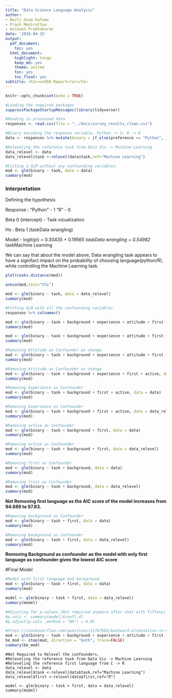 ```yaml
---
title: "Data Science Language Analysis"
author:
- Nazli Ozum Kafaee
- Prash Medirattaa
- Avinash Prabhakaran
date: '2018-04-15'
output:
  pdf_document:
    toc: yes
  html_document:
    highlight: tango
    keep_md: yes
    theme: united
    toc: yes
    toc_float: yes
subtitle: <h1><u>EDA Report</u></h1>
---
```


```r
knitr::opts_chunk$set(echo = TRUE)
```



```r
#Loading the required packages
suppressPackageStartupMessages(library(tidyverse))
```

```r
#Reading in processed data. 
responses <- read.csv(file = "../docs/survey_results_clean.csv")
```


```r
#Binary encoding the response variable. Python -> 1; R -> 0 
data <- responses %>% mutate(binary = if_else(preference == "Python", 1, 0))

#Releveling the reference task from Data Viz -> Machine Learning
data_relevel <- data
data_relevel$task <-relevel(data$task,ref="Machine Learning")

#Fitting a GLM without any confounding variables.
mod <- glm(binary ~ task, data = data)
summary(mod)
```

### Interpretation 

Defining the hypothesis 

Response :   "Python" - 1
               "R"   -  0

Beta 0 (intercept) - Task vizualization

Ho : Beta 1 (taskData wrangling)

Model - logit(pi) = 0.30435 + 0.19565 *taskData wrangling + 0.54982 *taskMachine Learning

We can say that about the model above,  Data wrangling  task appears to have a signifact impact on the probability of choosing language(python/R), while controlling the Machine Learning task. 


```r
plot(cooks.distance(mod))
```

```r
anova(mod,test="Chi")
```





```r
mod <- glm(binary ~ task, data = data_relevel)
summary(mod)
```


```r
#Fitting GLM with all the confounding variables.
responses %>% colnames()

mod <- glm(binary ~ task + background + experience + attitude + first + active, data = data)
summary(mod)
```



```r
mod <- glm(binary ~ task + background + experience + attitude + first + active, data = data_relevel)
summary(mod)
```


```r
#Removing Attitude as Confounder as change
mod <- glm(binary ~ task + background + experience + attitude + first + active, data = data)
summary(mod)
```


```r
#Removing Attitude as Confounder as change
mod <- glm(binary ~ task + background + experience + first + active, data = data_relevel)
summary(mod)
```


```r
#Removing Experience as Confounder
mod <- glm(binary ~ task + background + first + active, data = data)
summary(mod)
```



```r
#Removing Experience as Confounder
mod <- glm(binary ~ task + background + first + active, data = data_relevel)
summary(mod)
```





```r
#Removing active as Confounder
mod <- glm(binary ~ task + background + first, data = data)
summary(mod)
```



```r
#Removing active as Confounder
mod <- glm(binary ~ task + background + first, data = data_relevel)
summary(mod)
```



```r
#Removing first as Confounder
mod <- glm(binary ~ task + background, data = data)
summary(mod)
```



```r
#Removing first as Confounder
mod <- glm(binary ~ task + background, data = data_relevel)
summary(mod)
```


**Not Removing first language as the AIC score of the model increases from 94.689 to 97.83.**

```r
#Removing background as Confounder
mod <- glm(binary ~ task + first, data = data)
summary(mod)
```



```r
#Removing background as Confounder
mod <- glm(binary ~ task + first, data = data_relevel)
summary(mod)
```

**Removing Background as confounder as the model with only first language as confounder gives the lowest AIC score**


#Final Model

```r
#Model with first language and background
mod <- glm(binary ~ task + first, data = data)
summary(mod)
```

```r
model <- glm(binary ~ task + first, data = data_relevel)
summary(model)

#Adjusting for p-values.(Not required anymore after chat with Tiffany)
#p.vals <- summary(model)$coef[,4]
#p.adjust(p.vals ,method = "BH") < 0.05
```


```r
#https://stackoverflow.com/questions/11767602/backward-elimination-in-r?utm_medium=organic&utm_source=google_rich_qa&utm_campaign=google_rich_qa
mod <- glm(binary ~ task + background + experience + attitude + first + active, data = data)
be_mod <- step(mod, direction = "both", trace=FALSE)
summary(be_mod)
```


```
#Not Required to Relevel the confounders.
#Releveling the reference task from Data Viz -> Machine Learning
#Releveling the reference first language from C -> R
data_relevel <- data
data_relevel$task <-relevel(data$task,ref="Machine Learning")
data_relevel$first <-relevel(data$first,ref="R")

model <- glm(binary ~ task + first, data = data_relevel)
summary(model)
```
